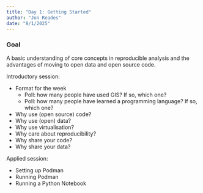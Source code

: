 ```yaml
---
title: "Day 1: Getting Started"
author: "Jon Reades"
date: "8/1/2025"
---
```


::: {.callout-tip} 
### Goal
A basic understanding of core concepts in reproducible analysis and the advantages of moving to open data and open source code.
:::
 
Introductory session:

- Format for the week
  - Poll: how many people have used GIS? If so, which one?
  - Poll: how many people have learned a programming language? If so, which one?
- Why use (open source) code?
- Why use (open) data?
- Why use virtualisation?
- Why care about reproducibility?
- Why share your code?
- Why share your data?
 
Applied session:

- Setting up Podman
- Running Podman
- Running a Python Notebook
 
